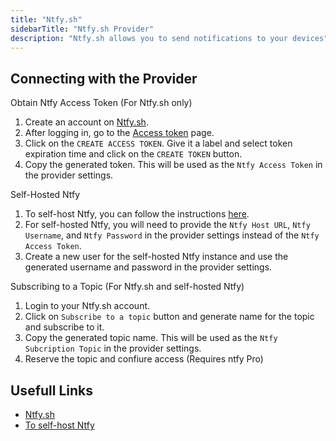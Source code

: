 ```yaml
---
title: "Ntfy.sh"
sidebarTitle: "Ntfy.sh Provider"
description: "Ntfy.sh allows you to send notifications to your devices"
---
```


<AutoGeneratedSnippet />

## Connecting with the Provider

Obtain Ntfy Access Token (For Ntfy.sh only)

1. Create an account on [Ntfy.sh](https://ntfy.sh/).
2. After logging in, go to the [Access token](https://ntfy.sh/account) page.
3. Click on the `CREATE ACCESS TOKEN`. Give it a label and select token expiration time and click on the `CREATE TOKEN` button.
4. Copy the generated token. This will be used as the `Ntfy Access Token` in the provider settings.

Self-Hosted Ntfy

1. To self-host Ntfy, you can follow the instructions [here](https://docs.ntfy.sh/install/).
2. For self-hosted Ntfy, you will need to provide the `Ntfy Host URL`, `Ntfy Username`, and `Ntfy Password` in the provider settings instead of the `Ntfy Access Token`.
3. Create a new user for the self-hosted Ntfy instance and use the generated username and password in the provider settings.

Subscribing to a Topic (For Ntfy.sh and self-hosted Ntfy)

1. Login to your Ntfy.sh account.
2. Click on `Subscribe to a topic` button and generate name for the topic and subscribe to it.
3. Copy the generated topic name. This will be used as the `Ntfy Subcription Topic` in the provider settings.
4. Reserve the topic and confiure access (Requires ntfy Pro)

## Usefull Links

- [Ntfy.sh](https://ntfy.sh/)
- [To self-host Ntfy](https://docs.ntfy.sh/install/)
